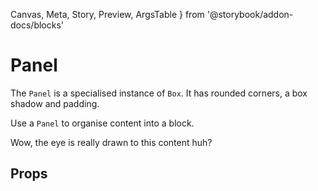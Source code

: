   Canvas,
  Meta,
  Story,
  Preview,
  ArgsTable
} from '@storybook/addon-docs/blocks'


<Meta title="Components/Panel" component={Panel} />

# Panel

The `Panel` is a specialised instance of `Box`. It has rounded corners, a box shadow and padding.

Use a `Panel` to organise content into a block.

<Canvas>
  <Story name="Basic">
    <Panel size="md">
      <p>Wow, the eye is really drawn to this content huh?</p>
    </Panel>
  </Story>
</Canvas>

## Props

<ArgsTable of={Panel} />
